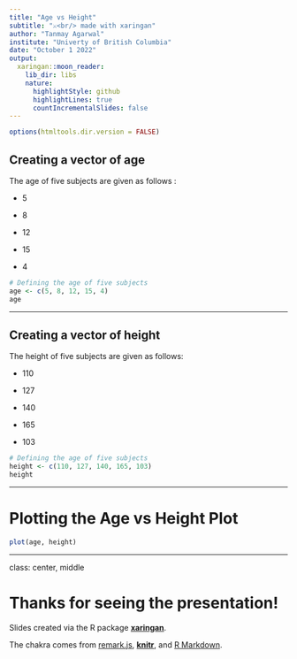 ```yaml
---
title: "Age vs Height"
subtitle: "⚔<br/> made with xaringan"
author: "Tanmay Agarwal"
institute: "Univerty of British Columbia"
date: "October 1 2022"
output:
  xaringan::moon_reader:
    lib_dir: libs
    nature:
      highlightStyle: github
      highlightLines: true
      countIncrementalSlides: false
---
```


```r
options(htmltools.dir.version = FALSE)
```

## Creating a vector of age

The age of five subjects are given as follows :

-   5

-   8

-   12

-   15

-   4

```r
# Defining the age of five subjects
age <- c(5, 8, 12, 15, 4)
age
```

---

## Creating a vector of height

The height of five subjects are given as follows:

-   110

-   127

-   140

-   165

-   103

```r
# Defining the age of five subjects
height <- c(110, 127, 140, 165, 103)
height
```

---

# Plotting the Age vs Height Plot

```r

plot(age, height)
```

---

class: center, middle

# Thanks for seeing the presentation!

Slides created via the R package [**xaringan**](https://github.com/yihui/xaringan).

The chakra comes from [remark.js](https://remarkjs.com), [**knitr**](https://yihui.org/knitr/), and [R Markdown](https://rmarkdown.rstudio.com).
